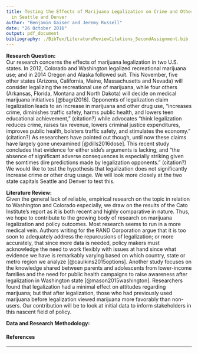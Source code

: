 ```yaml
---
title: Testing the Effects of Marijuana Legalization on Crime and Other Drug Usage
  in Seattle and Denver
author: "Benjamin Gaiser and Jeremy Russell"
date: "26 October 2016"
output: pdf_document
bibliography: ./BibTex/LiteratureReviewCitations_SecondAssignment.bib
---
```

**Research Question:**  
Our research concerns the effects of marijuana legalization in two U.S. states. In 2012, Colorado and Washington legalized recreational marijuana use; and in 2014 Oregon and Alaska followed suit. This November, five other states (Arizona, California, Maine, Massachusetts and Nevada) will consider legalizing the recreational use of marijuana, while four others (Arkansas, Florida, Montana and North Dakota) will decide on medical marijuana initiatives [@bagri2016]. Opponents of legalization claim legalization leads to an increase in marijuana and other drug use, "increases crime, diminishes traffic safety, harms public health, and lowers teen educational achievement," (citation?) while advocates "think legalization reduces crime, raises tax revenue, lowers criminal justice expenditures, improves public health, bolsters traffic safety, and stimulates the economy." (citation?) As researchers have pointed out though, until now these claims have largely gone unexamined [@dills2016dose]. This recent study concludes that evidence for either side's arguments is lacking, and "the absence of significant adverse consequences is especially striking given the somtimes dire predictions made by legalization opponents." (citation?) We would like to test the hypothesis that legalization does not significantly increase crime or other drug usage. We will look more closely at the two state capitals Seattle and Denver to test this.

**Literature Review:**  
Given the general lack of reliable, empirical research on the topic in relation to Washington and Colorado especially, we draw on the results of the Cato Institute's report as it is both recent and highly comparative in nature. Thus, we hope to contribute to the growing body of research on marijuana legalization and policy outcomes. Most research seems to run in a more medical vein. Authors writing for the RAND Corporation argue that it is too soon to adequately address the repurcusions of legalization; or more accurately, that since more data is needed, policy makers must acknowledge the need to work flexibly with issues at hand since what evidence we have is remarkably varying based on which country, state or metro region we analyze [@caulkins2015options]. Another study focuses on the knowledge shared between parents and adolescents from lower-income families and the need for public health campaigns to raise awareness after legalization in Washington state [@mason2015washington]. Researchers found that legalization had a minimal effect on attitudes regarding marijuana; but that after legalization, those who had previously used marijuana before legalization viewed marijuana more favorably than non-users. Our contribution will be to look at initial data to inform stakeholders in this nascent field of policy.  


**Data and Research Methodology:** 



\pagebreak

#### References

---